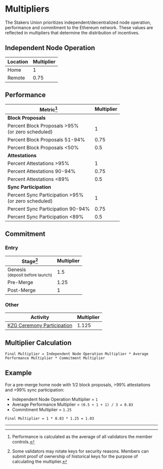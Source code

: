 # Multipliers

The Stakers Union prioritizes independent/decentralized node operation, performance and commitment to the Ethereum network. These values are reflected in multipliers that determine the distribution of incentives.

## Independent Node Operation

| Location | Multiplier |
| -------- | ---------- |
| Home     | 1          |
| Remote   | 0.75       |

## Performance

| Metric[^1]                                                    | Multiplier |
| ------------------------------------------------------------- | ---------- |
| **Block Proposals**                                           |            |
| Percent Block Proposals &gt;95%<br /> (or zero scheduled)     | 1          |
| Percent Block Proposals 51-94%                                | 0.75       |
| Percent Block Proposals &lt;50%                               | 0.5        |
| **Attestations**                                              |            |
| Percent Attestations &gt;95%                                  | 1          |
| Percent Attestations 90-94%                                   | 0.75       |
| Percent Attestations &lt;89%                                  | 0.5        |
| **Sync Participation**                                        |            |
| Percent Sync Participation &gt;95% <br /> (or zero scheduled) | 1          |
| Percent Sync Participation 90-94%                             | 0.75       |
| Percent Sync Participation &lt;89%                            | 0.5        |

## Commitment

### Entry

| Stage[^2]                                             | Multiplier |
| ----------------------------------------------------- | ---------- |
| Genesis <br /> <small>(deposit before launch)</small> | 1.5        |
| Pre-Merge                                             | 1.25       |
| Post-Merge                                            | 1          |

### Other

| Activity                                                     | Multiplier |
| ------------------------------------------------------------ | ---------- |
| [KZG Ceremony Participation](https://ceremony.ethereum.org/) | 1.125      |

## Multiplier Calculation

```text
Final Multiplier = Independent Node Operation Multiplier * Average Performance Multiplier * Commitment Multiplier
```

## Example

For a pre-merge home node with 1/2 block proposals, >99% attestations and >99% sync participation:

- Independent Node Operation Multiplier = `1`
- Average Performance Multiplier = `(0.5 + 1 + 1) / 3 = 0.83`
- Commitment Multiplier = `1.25`

```text
Final Multiplier = 1 * 0.83 * 1.25 = 1.03
```

---

[^1]: Performance is calculated as the average of all validators the member controls.
[^2]: Some validators may rotate keys for security reasons. Members can submit proof of ownership of historical keys for the purpose of calculating the multiplier.
